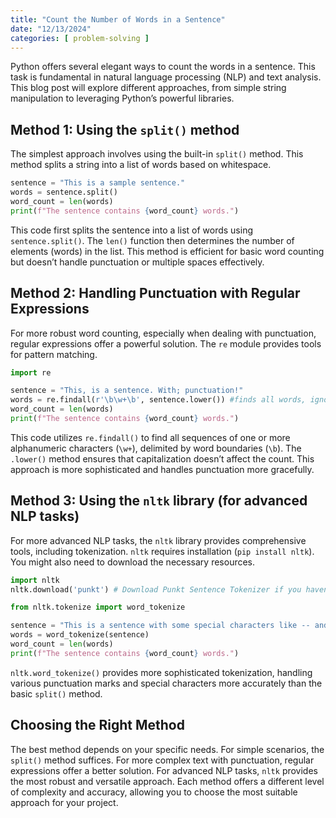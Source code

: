 ```yaml
---
title: "Count the Number of Words in a Sentence"
date: "12/13/2024"
categories: [ problem-solving ]
---
```



Python offers several elegant ways to count the words in a sentence.  This task is fundamental in natural language processing (NLP) and text analysis.  This blog post will explore different approaches, from simple string manipulation to leveraging Python's powerful libraries.

## Method 1: Using the `split()` method

The simplest approach involves using the built-in `split()` method. This method splits a string into a list of words based on whitespace.

```python
sentence = "This is a sample sentence."
words = sentence.split()
word_count = len(words)
print(f"The sentence contains {word_count} words.")
```

This code first splits the sentence into a list of words using `sentence.split()`.  The `len()` function then determines the number of elements (words) in the list.  This method is efficient for basic word counting but doesn't handle punctuation or multiple spaces effectively.


## Method 2: Handling Punctuation with Regular Expressions

For more robust word counting, especially when dealing with punctuation, regular expressions offer a powerful solution. The `re` module provides tools for pattern matching.

```python
import re

sentence = "This, is a sentence. With; punctuation!"
words = re.findall(r'\b\w+\b', sentence.lower()) #finds all words, ignoring case
word_count = len(words)
print(f"The sentence contains {word_count} words.")

```

This code utilizes `re.findall()` to find all sequences of one or more alphanumeric characters (`\w+`),  delimited by word boundaries (`\b`). The `.lower()` method ensures that capitalization doesn't affect the count. This approach is more sophisticated and handles punctuation more gracefully.


## Method 3:  Using the `nltk` library (for advanced NLP tasks)

For more advanced NLP tasks, the `nltk` library provides comprehensive tools, including tokenization.  `nltk` requires installation (`pip install nltk`).  You might also need to download the necessary resources.

```python
import nltk
nltk.download('punkt') # Download Punkt Sentence Tokenizer if you haven't already

from nltk.tokenize import word_tokenize

sentence = "This is a sentence with some special characters like -- and ---."
words = word_tokenize(sentence)
word_count = len(words)
print(f"The sentence contains {word_count} words.")
```

`nltk.word_tokenize()` provides more sophisticated tokenization, handling various punctuation marks and special characters more accurately than the basic `split()` method.


## Choosing the Right Method

The best method depends on your specific needs.  For simple scenarios, the `split()` method suffices.  For more complex text with punctuation, regular expressions offer a better solution. For advanced NLP tasks, `nltk` provides the most robust and versatile approach.  Each method offers a different level of complexity and accuracy, allowing you to choose the most suitable approach for your project.


